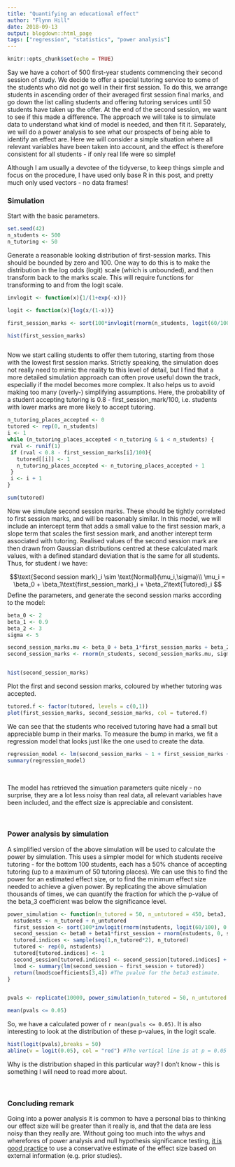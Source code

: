 ```yaml
---
title: "Quantifying an educational effect"
author: "Flynn Hill"
date: 2018-09-13
output: blogdown::html_page
tags: ["regression", "statistics", "power analysis"]
---
```


```r
knitr::opts_chunk$set(echo = TRUE)
```

Say we have a cohort of 500 first-year students commencing their second session of study. We decide to offer a special tutoring service to some of the students who did not go well in their first session. To do this, we arrange students in ascending order of their averaged first session final marks, and go down the list calling students and offering tutoring services until 50 students have taken up the offer. At the end of the second session, we want to see if this made a difference. The approach we will take is to simulate data to understand what kind of model is needed, and then fit it. Separately, we will do a power analysis to see what our prospects of being able to identify an effect are. Here we will consider a simple situation where all relevant variables have been taken into account, and the effect is therefore consistent for all students - if only real life were so simple!

Although I am usually a devotee of the tidyverse, to keep things simple and focus on the procedure, I have used only base R in this post, and pretty much only used vectors - no data frames!

### Simulation

Start with the basic parameters.

```r
set.seed(42)
n_students <- 500
n_tutoring <- 50
```


Generate a reasonable looking distribution of first-session marks. This should be bounded by zero and 100. One way to do this is to make the distribution in the log odds (logit) scale (which is unbounded), and then transform back to the marks scale. This will require functions for transforming to and from the logit scale.

```r

invlogit <- function(x){1/(1+exp(-x))}

logit <- function(x){log(x/(1-x))}

first_session_marks <- sort(100*invlogit(rnorm(n_students, logit(60/100), 0.7)))

hist(first_session_marks)



```

Now we start calling students to offer them tutoring, starting from those with the lowest first session marks. Strictly speaking, the simulation does not really need to mimic the reality to this level of detail, but I find that a more detailed simulation approach can often prove useful down the track, especially if the model becomes more complex. It also helps us to avoid making too many (overly-) simplifying assumptions. Here, the probability of a student accepting tutoring is 0.8 - first_session_mark/100, i.e. students with lower marks are more likely to accept tutoring.

```r

n_tutoring_places_accepted <- 0
tutored <- rep(0, n_students)
i <- 1
while (n_tutoring_places_accepted < n_tutoring & i < n_students) {
 rval <- runif(1) 
 if (rval < 0.8 - first_session_marks[i]/100){
   tutored[[i]] <- 1
   n_tutoring_places_accepted <- n_tutoring_places_accepted + 1
 }
 i <- i + 1
}

sum(tutored)

```

Now we simulate second session marks. These should be tightly correlated to first session marks, and will be reasonably similar. In this model, we will include an intercept term that adds a small value to the first session mark, a slope term that scales the first session mark, and another interept term associated with tutoring. Realised values of the second session mark are then drawn from Gaussian distributions centred at these calculated mark values, with a defined standard deviation that is the same for all students. Thus, for student $i$ we have:

$$\text{Second session mark}_i \sim \text{Normal}(\mu_i,\sigma)\\ \mu_i = \beta_0 + \beta_1\text{first_session_mark}_i + \beta_2\text{Tutored}_i $$
Define the parameters, and generate the second session marks according to the model:

```r
beta_0 <- 2
beta_1 <- 0.9
beta_2 <- 3
sigma <- 5

second_session_marks.mu <- beta_0 + beta_1*first_session_marks + beta_2*tutored
second_session_marks <- rnorm(n_students, second_session_marks.mu, sigma)


hist(second_session_marks)

```

Plot the first and second session marks, coloured by whether tutoring was accepted.

```r

tutored.f <- factor(tutored, levels = c(0,1))
plot(first_session_marks, second_session_marks, col = tutored.f)

```

We can see that the students who received tutoring have had a small but appreciable bump in their marks. To measure the bump in marks, we fit a regression model that looks just like the one used to create the data.


```r
regression_model <- lm(second_session_marks ~ 1 + first_session_marks + tutored)
summary(regression_model)
```

\  


The model has retrieved the simuation parameters quite nicely - no surprise, they are a lot less noisy than real data, all relevant variables have been included, and the effect size is appreciable and consistent.


\  

### Power analysis by simulation

A simplified version of the above simulation will be used to calculate the power by simulation. This uses a simpler model for which students receive tutoring - for the bottom 100 students, each has a 50% chance of accepting tutoring (up to a maximum of 50 tutoring places). We can use this to find the power for an estimated effect size, or to find the minimum effect size needed to achieve a given power. By replicating the above simulation thousands of times, we can quantify the fraction for which the p-value of the beta_3 coefficient was below the significance level.



```r

power_simulation <- function(n_tutored = 50, n_untutored = 450, beta3, sigma_secondsession, beta0 = 2, beta1 = 0.9){
  nstudents <- n_tutored + n_untutored 
  first_session <- sort(100*invlogit(rnorm(nstudents, logit(60/100), 0.7)))  
  second_session <- beta0 + beta1*first_session + rnorm(nstudents, 0, sigma_secondsession)
  tutored.indices <- sample(seq(1,n_tutored*2), n_tutored)
  tutored <- rep(0, nstudents)
  tutored[tutored.indices] <- 1
  second_session[tutored.indices] <- second_session[tutored.indices] + beta3
  lmod <- summary(lm(second_session ~ first_session + tutored))
  return(lmod$coefficients[3,4]) #The pvalue for the beta3 estimate.
}


pvals <- replicate(10000, power_simulation(n_tutored = 50, n_untutored = 450, beta3 = 2.4, sigma_secondsession = 5))

mean(pvals <= 0.05)


```


So, we have a calculated power of `r mean(pvals <= 0.05)`. It is also interesting to look at the distribution of these p-values, in the logit scale.

```r
hist(logit(pvals),breaks = 50)
abline(v = logit(0.05), col = "red") #The vertical line is at p = 0.05
```

Why is the distribution shaped in this particular way? I don't know - this is something I will need to read more about.

\ 

### Concluding remark


Going into a power analysis it is common to have a personal bias to thinking our effect size will be greater than it really is, and that the data are less noisy than they really are. Without going too much into the whys and wherefores of power analysis and null hypothesis significance testing, [it is good practice](http://www.stat.columbia.edu/~gelman/research/published/PPS551642_REV2.pdf) to use a conservative estimate of the effect size based on external information (e.g. prior studies).


\  

